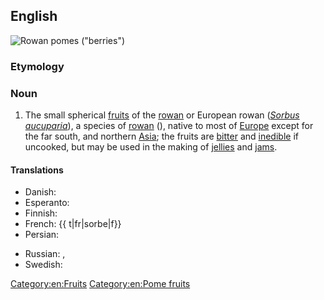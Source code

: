 ==English==
[[Image:Pyracantha fruit - orange.jpg|thumb|Rowan [[pome]]s ("berries")]]
{{wikipedia}}
{{wikispecies|Sorbus aucuparia}}

===Etymology===
{{compound|en|rowan|berry}}

===Noun===
{{en-noun}}

# The small spherical [[fruit]]s of the [[rowan]] or European rowan (''[[Sorbus aucuparia]]''), a species of [[rowan]] ({{taxlink|Sorbus subg. Sorbus|subgenus|noshow=1}}), native to most of [[Europe]] except for the far south, and northern [[Asia]]; the fruits are [[bitter]] and [[inedible]] if uncooked, but may be used in the making of [[jellies]] and [[jam]]s.

====Translations====
{{trans-top|fruits of the rowan}}
* Danish: {{t|da|rønnebær}}
* Esperanto: {{t|eo|Sorpujbero}}
* Finnish: {{t|fi|pihlajanmarja}}
* French: {{ t|fr|sorbe|f}}
* Persian: {{t|fa|شیلانه|tr=šilâne|sc=fa-Arab}}
{{trans-mid}}
* Russian: {{t+|ru|рябина|f|sc=Cyrl}}, {{t|ru|[[ягода]] [[рябина|рябины]]|f|sc=Cyrl}}
* Swedish: {{t+|sv|rönnbär|n}}
{{trans-bottom}}

[[Category:en:Fruits]]
[[Category:en:Pome fruits]]